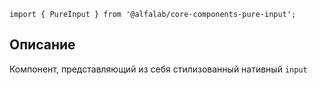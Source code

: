 


<Meta title='Компоненты|PureInput' component={PureInput} />

<Title>
    PureInput ({name}@{version})
</Title>

```tsx
import { PureInput } from '@alfalab/core-components-pure-input';
```

## Описание

Компонент, представляющий из себя стилизованный нативный `input`

<Story name='Песочница'>
    <PureInput
        size={select('size', ['s', 'm', 'l'], 's')}
        type={select(
            'type',
            ['number', 'card', 'email', 'money', 'password', 'tel', 'text'],
            'text',
        )}
        block={boolean('block', false)}
        disabled={boolean('disabled', false)}
        placeholder={text('placeholder', '')}
    />
</Story>

<Props of={PureInput} />
